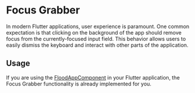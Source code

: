 # Focus Grabber

In modern Flutter applications, user experience is paramount. One common expectation is that clicking on the background of the app should remove focus from the currently-focused input field. This behavior allows users to easily dismiss the keyboard and interact with other parts of the application.

## Usage

If you are using the [FloodAppComponent](/pond/app#pre-built-components) in your Flutter application, the Focus Grabber functionality is already implemented for you.
